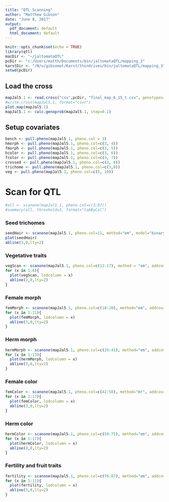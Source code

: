 ```yaml
---
title: "QTL Scanning"
author: "Matthew Gibson"
date: "June 8, 2017"
output:
  pdf_document: default
  html_document: default
---
```


```r
knitr::opts_chunk$set(echo = TRUE)
library(qtl)
macDir <- "~/jaltomataQTL"
pcDir <- "c:/Users/matth/Documents/bin/jaltomataQTL/mapping_3"
karstDir <- "/N/u/gibsomat/Karst/thindrives/bin/jaltomataQTL/mapping_3"
setwd(pcDir)
```

## Load the cross
```r
mapJal5.1 <- read.cross("csv",pcDir, "final_map_6_15_t.csv", genotypes=c("A", "H"), alleles=c("A", "B"), na.strings=c("-", "NA"), estimate.map=F,crosstype = "bc")
#write.cross(mapJal5.1, format="csvr")
plot.map(mapJal5.1)
mapJal5.1 <- calc.genoprob(mapJal5.1, step=0.1)
```

## Setup covariates
```r
bench <- pull.pheno(mapJal5.1, pheno.col = 3)
hmorph <- pull.pheno(mapJal5.1, pheno.col=c(3, 4))
fmorph <- pull.pheno(mapJal5.1, pheno.col=c(3, 5))
hcolor <- pull.pheno(mapJal5.1, pheno.col=c(3, 6))
fcolor <- pull.pheno(mapJal5.1, pheno.col=c(3, 7))
crossed <- pull.pheno(mapJal5.1, pheno.col=c(3, 8))
trichome <- pull.pheno(mapJal5.1, pheno.col=c(3,8))
veg <- pull.pheno(mapJal5.1, pheno.col=c(3, 10))
```

# Scan for QTL

```r
#all <- scanone(mapJal5.1, pheno.col=c(3:87))
#summary(all, threshold=3, format="tabByCol")
```

### Seed trichomes
```r
seedHair <- scanone(mapJal5.1, pheno.col=11, method="em", model="binary",addcovar=trichome)
plot(seedHair)
abline(3,0,lty=2)
```

### Vegetative traits
```r
vegScan <- scanone(mapJal5.1, pheno.col=c(12:17), method = "em", addcovar=veg)
for (x in 1:6){
  plot(vegScan, lodcolumn = x)
  abline(3,0,lty=2)
}
```

### Female morph
```r
femMorph <- scanone(mapJal5.1, pheno.col=c(18:28), method="em", addcovar=fmorph)
for (x in 1:11){
  plot(femMorph, lodcolumn = x)
  abline(3,0,lty=2)
}
```

### Herm morph
```r
hermMorph <- scanone(mapJal5.1, pheno.col=c(29:41), method="em", addcovar=hmorph)
for (x in 1:13){
  plot(hermMorph, lodcolumn = x)
  abline(3,0,lty=2)
}
```

### Female color
```r
femColor <- scanone(mapJal5.1, pheno.col=c(42:58), method="mr", addcovar=fcolor)
for (x in 1:17){
  plot(femColor, lodcolumn = x)
  abline(3,0,lty=2)
}
```

### Herm color

```r
hermColor <- scanone(mapJal5.1, pheno.col=c(59:75), method="em", addcovar=hcolor)
for (x in 1:17){
  plot(hermColor, lodcolumn = x)
  abline(3,0,lty=2)
}
```

### Fertility and fruit traits

```r
fertility <- scanone(mapJal5.1, pheno.col=c(76:87), method="em", addcovar=crossed)
for (x in 1:11){
  plot(fertility, lodcolumn = x)
  abline(3,0,lty=2)
}

```